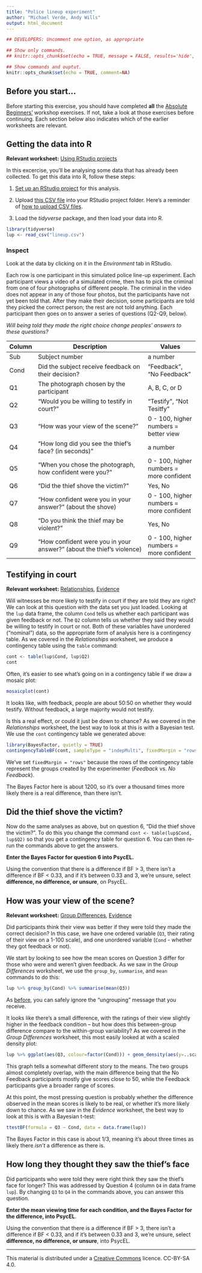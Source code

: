 ```yaml
---
title: "Police lineup experiment"
author: "Michael Verde, Andy Wills"
output: html_document
---
```


```r
## DEVELOPERS: Uncomment one option, as appropriate

## Show only commands.
## knitr::opts_chunk$set(echo = TRUE, message = FALSE, results='hide', fig.keep = 'none', comment=NA)

## Show commands and ouptut.
knitr::opts_chunk$set(echo = TRUE, comment=NA)
```

## Before you start...
Before starting this exercise, you should have completed **all** the [Absolute Beginners'](index.html) workshop exercises. If not, take a look at those exercises before continuing. Each section below also indicates which of the earlier worksheets are relevant.

## Getting the data into R
**Relevant worksheet:** [Using RStudio projects](using-projects.html)

In this excercise, you'll be analysing some data that has already been collected. To get this data into R, follow these steps:

1. [Set up an RStudio project](using-projects.html) for this analysis. 

2. Upload [this CSV file](data/lineup.csv) into your RStudio project folder. Here's a reminder of [how to upload CSV files](entering-data-by-hand.html#upload).

5. Load the _tidyverse_ package, and then load your data into R.

```r
library(tidyverse)
lup <- read_csv("lineup.csv")
```

### Inspect
Look at the data by clicking on it in the _Environment_ tab in RStudio. 

Each row is one participant in this simulated police line-up experiment. Each participant views a video of a simulated crime, then has to pick the criminal from one of four photographs of different people. The criminal in the video does not appear in any of those four photos, but the participants have not yet been told that. After they make their decision, some participants are told they picked the correct person; the rest are not told anything. Each participant then goes on to answer a series of questions (Q2-Q9, below). 

_Will being told they made the right choice change peoples' answers to these questions?_

| Column    | Description                             | Values             |
| --------- | --------------------------------------- | ------------------ |
| Sub       | Subject number                          | a number                   |
| Cond      | Did the subject receive feedback on their decision? | "Feedback", "No Feedback" |
| Q1        | The photograph chosen by the participant | A, B, C, or D     |
| Q2        | "Would you be willing to testify in court?" | "Testify", "Not Tesitfy"        |
| Q3        | "How was your view of the scene?"       | 0 - 100, higher numbers = better view |
| Q4        | "How long did you see the thief's face? (in seconds)" |  a number    |
| Q5        | "When you chose the photograph, how confident were you?" | 0 - 100, higher numbers = more confident |
| Q6        | "Did the thief shove the victim?"   | Yes, No   |
| Q7        | "How confident were you in your answer?" (about the shove) | 0 - 100, higher numbers = more confident |
| Q8        | "Do you think the thief may be violent?"   | Yes, No   |
| Q9        | "How confident were you in your answer?" (about the thief's violence) | 0 - 100, higher numbers = more confident |

## Testifying in court

**Relevant worksheet:** [Relationships](chi.html), [Evidence](evidence.html)

Will witnesses be more likely to testify in court if they are told they are right? We can look at this question with the data set you just loaded. Looking at the `lup` data frame, the column `Cond` tells us whether each participant was given feedback or not. The `Q2` column tells us whether they said they would be willing to testify in court or not. Both of these variables have unordered ("nominal") data, so the appropriate form of analysis here is a contingency table. As we covered in the _Relationships_ worksheet, we produce a contingency table using the `table` command:

```r
cont <- table(lup$Cond, lup$Q2)
cont
```

Often, it's easier to see what's going on in a contingency table if we draw a mosaic plot:

```r
mosaicplot(cont)
```

It looks like, with feedback, people are about 50:50 on whether they would testify. Without feedback, a large majority would not testify.

Is this a real effect, or could it just be down to chance? As we covered in the _Relationships_ worksheet, the best way to look at this is with a Bayesian test. We use the `cont` contingency table we generated above:

```R
library(BayesFactor, quietly = TRUE)
contingencyTableBF(cont, sampleType = "indepMulti", fixedMargin = "rows" )
```

We've set `fixedMargin = "rows"` because the rows of the contingency table represent the groups created by the experimenter (_Feedback_ vs. _No Feedback_). 

The Bayes Factor here is about 1200, so it's over a thousand times more likely there is a real difference, than there isn't. 

## Did the thief shove the victim?

Now do the same analyses as above, but on question 6, "Did the thief shove the victim?". To do this you change the command `cont <- table(lup$Cond, lup$Q2)` so that you get a contingency table for question 6. You can then re-run the commands above to get the answers. 

**Enter the Bayes Factor for question 6 into PsycEL.**

Using the convention that there is a difference if BF > 3, there isn't a difference if BF < 0.33, and if it's between 0.33 and 3, we're unsure, select **difference, no difference, or unsure**, on PsycEL.

## How was your view of the scene?

**Relevant worksheet:** [Group Differences](group-differences.html), [Evidence](evidence.html)

Did participants think their view was better if they were told they made the correct decision? In this case, we have one ordered variable (`Q3`, their rating of their view on a 1-100 scale), and one unordered variable (`Cond` - whether they got feedback or not). 

We start by looking to see how the mean scores on Question 3 differ for those who were and weren't given feedback. As we saw in the _Group Differences_ worksheet, we use the `group_by`,  `summarise`, and `mean` commands to do this:

```r
lup %>% group_by(Cond) %>% summarise(mean(Q3))
```

As [before](group-differences.html#group), you can safely ignore the "ungrouping" message that you receive.

It looks like there's a small difference, with the ratings of their view slightly higher in the feedback condition -- but how does this between-group difference compare to the within-group variability? As we covered in the _Group Differences_ worksheet, this most easily looked at with a scaled density plot:

```r
lup %>% ggplot(aes(Q3, colour=factor(Cond))) + geom_density(aes(y=..scaled..)) 
```

This graph tells a somewhat different story to the means. The two groups almost completely overlap, with the main difference being that the No Feedback participants mostly give scores close to 50, while the Feedback participants give a broader range of scores. 

At this point, the most pressing question is probably whether the difference observed in the mean scores is likely to be real, or whether it's more likely down to chance. As we saw in the _Evidence_ worksheet, the best way to look at this is with a Bayesian t-test:

```r
ttestBF(formula = Q3 ~ Cond, data = data.frame(lup))
```

The Bayes Factor in this case is about 1/3, meaning it's about three times as likely there _isn't_ a difference as there is. 

## How long they thought they saw the thief's face

Did participants who were told they were right think they saw the thief's face for longer? This was addressed by Question 4 (column `Q4` in data frame `lup`). By changing `Q3` to `Q4` in the commands above, you can answer this question. 

**Enter the mean viewing time for each condition, and the Bayes Factor for the difference, into PsycEL**.

Using the convention that there is a difference if BF > 3, there isn't a difference if BF < 0.33, and if it's between 0.33 and 3, we're unsure, select **difference, no difference, or unsure**, into PsycEL.

___

This material is distributed under a [Creative Commons](https://creativecommons.org/) licence. CC-BY-SA 4.0. 
